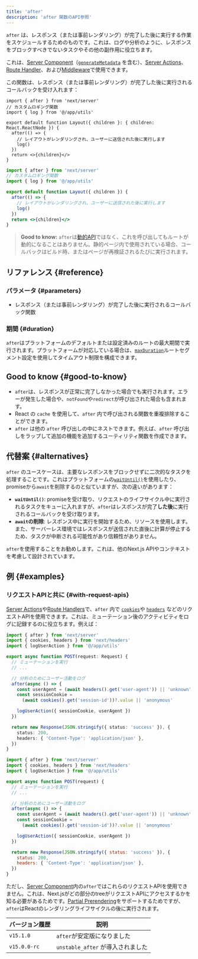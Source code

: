 ```yaml
---
title: 'after'
description: 'after 関数のAPI参照'
---
```


`after` は、レスポンス（または事前レンダリング）が完了した後に実行する作業をスケジュールするためのものです。これは、ログや分析のように、レスポンスをブロックすべきでないタスクやその他の副作用に役立ちます。

これは、[Server Component](/docs/app/building-your-application/rendering/server-components)（[`generateMetadata`](https://nextjs.org/docs/app/api-reference/functions/generate-metadata) を含む）、[Server Actions](/docs/app/building-your-application/data-fetching/server-actions-and-mutations)、[Route Handler](/docs/app/building-your-application/routing/route-handlers)、および[Middleware](/docs/app/building-your-application/routing/middleware)で使用できます。

この関数は、レスポンス（または事前レンダリング）が完了した後に実行されるコールバックを受け入れます：

```tsx title="app/layout.tsx switcher
import { after } from 'next/server'
// カスタムロギング関数
import { log } from '@/app/utils'

export default function Layout({ children }: { children: React.ReactNode }) {
  after(() => {
    // レイアウトがレンダリングされ、ユーザーに送信された後に実行します
    log()
  })
  return <>{children}</>
}
```

```jsx filename="app/layout.js switcher
import { after } from 'next/server'
// カスタムロギング関数
import { log } from '@/app/utils'

export default function Layout({ children }) {
  after(() => {
    // レイアウトがレンダリングされ、ユーザーに送信された後に実行します
    log()
  })
  return <>{children}</>
}
```

> **Good to know:** `after`は[動的API](/docs/app/building-your-application/rendering/server-components#dynamic-apis)ではなく、これを呼び出してもルートが動的になることはありません。静的ページ内で使用されている場合、コールバックはビルド時、またはページが再検証されるたびに実行されます。

## リファレンス {#reference}

### パラメータ {#parameters}

- レスポンス（または事前レンダリング）が完了した後に実行されるコールバック関数

### 期間 {#duration}

`after`はプラットフォームのデフォルトまたは設定済みのルートの最大期間で実行されます。プラットフォームが対応している場合は、[`maxDuration`](/docs/app/api-reference/file-conventions/route-segment-config#maxduration)ルートセグメント設定を使用してタイムアウト制限を構成できます。

## Good to know {#good-to-know}

- `after`は、レスポンスが正常に完了しなかった場合でも実行されます。エラーが発生した場合や、`notFound`や`redirect`が呼び出された場合も含まれます。
- React の `cache` を使用して、`after` 内で呼び出される関数を重複排除することができます。
- `after` は他の `after` 呼び出しの中にネストできます。例えば、`after` 呼び出しをラップして追加の機能を追加するユーティリティ関数を作成できます。

## 代替案 {#alternatives}

`after` のユースケースは、主要なレスポンスをブロックせずに二次的なタスクを処理することです。これはプラットフォームの[`waitUntil()`](https://vercel.com/docs/functions/functions-api-reference)を使用したり、promiseから`await`を削除するのと似ていますが、次の違いがあります：

- **`waitUntil()`**: promiseを受け取り、リクエストのライフサイクル中に実行されるタスクをキューに入れますが、`after`はレスポンスが完了**した後**に実行されるコールバックを受け取ります。
- **`await`の削除**: レスポンス中に実行を開始するため、リソースを使用します。また、サーバーレス環境ではレスポンスが送信された直後に計算が停止するため、タスクが中断される可能性があり信頼性がありません。

`after`を使用することをお勧めします。これは、他のNext.js APIやコンテキストを考慮して設計されています。

## 例 {#examples}

### リクエストAPIと共に {#with-request-apis}

[Server Actions](/docs/app/building-your-application/data-fetching/server-actions-and-mutations)や[Route Handlers](/docs/app/api-reference/file-conventions/route)で、`after` 内で [`cookies`](/docs/app/api-reference/functions/cookies)や [`headers`](/docs/app/api-reference/functions/headers) などのリクエストAPIを使用できます。これは、ミューテーション後のアクティビティをログに記録するのに役立ちます。例えば：

<Tabs>
<TabItem value="ts" label="TypeScript">

```ts title="app/api/route.ts" highlight={2,7-9} switcher
import { after } from 'next/server'
import { cookies, headers } from 'next/headers'
import { logUserAction } from '@/app/utils'

export async function POST(request: Request) {
  // ミューテーションを実行
  // ...

  // 分析のためにユーザー活動をログ
  after(async () => {
    const userAgent = (await headers().get('user-agent')) || 'unknown'
    const sessionCookie =
      (await cookies().get('session-id'))?.value || 'anonymous'

    logUserAction({ sessionCookie, userAgent })
  })

  return new Response(JSON.stringify({ status: 'success' }), {
    status: 200,
    headers: { 'Content-Type': 'application/json' },
  })
}
```

</TabItem>
<TabItem value="js" label="JavaScript">

```js title="app/api/route.js" highlight={2,7-9} switcher
import { after } from 'next/server'
import { cookies, headers } from 'next/headers'
import { logUserAction } from '@/app/utils'

export async function POST(request) {
  // ミューテーションを実行
  // ...

  // 分析のためにユーザー活動をログ
  after(async () => {
    const userAgent = (await headers().get('user-agent')) || 'unknown'
    const sessionCookie =
      (await cookies().get('session-id'))?.value || 'anonymous'

    logUserAction({ sessionCookie, userAgent })
  })

  return new Response(JSON.stringify({ status: 'success' }), {
    status: 200,
    headers: { 'Content-Type': 'application/json' },
  })
}
```

</TabItem>
</Tabs>

ただし、[Server Component](/docs/app/building-your-application/rendering/server-components)内の`after`ではこれらのリクエストAPIを使用できません。これは、Next.jsがどの部分のtreeがリクエストAPIにアクセスするかを知る必要があるためです。[Partial Prerendering](/docs/app/building-your-application/rendering/partial-prerendering)をサポートするためですが、`after`はReactのレンダリングライフサイクルの後に実行されます。

| バージョン履歴 | 説明                              |
| -------------- | --------------------------------- |
| `v15.1.0`      | `after`が安定版になりました       |
| `v15.0.0-rc`   | `unstable_after` が導入されました |
